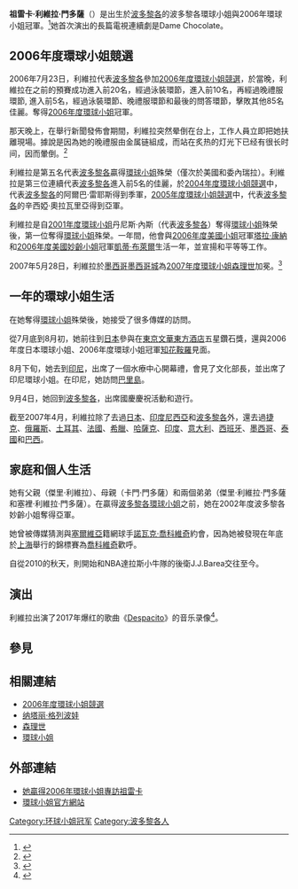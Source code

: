 {{Link style|time=2015-12-11T10:12:02+00:00}}
{{Infobox Model
| name          = 祖雷卡·利維拉
| image         = ZuleykaRivera2.jpg
| imagesize     = 250px
| caption       = 2006年度波多黎各環球小姐、[[2006年度環球小姐比賽|2006年度環球小姐]]
| birthname     = Zuleyka Jerrís Rivera Mendoza
| birthdate     = {{birth date and age|1987|10|3}}
| location      = {{USA}}{{PUR}}[[卡耶伊|卡耶伊]]
| nationality   = {{USA}}
| deathdate     =
| deathplace    =
| height        = {{height|m=1.75}}
| weight        =
| haircolor     = 啡色
| eyecolor      = 啡色
| measurements  = 
| dress size    =
| shoesize      =
| agency        =
| alias(es)     =
| spouse        =
| homepage      =
}}
'''祖雷卡·利維拉·門多薩'''（{{bd|1987年|10月3日|catIdx=Mendoza, Zuleyka}}）是出生於[[波多黎各|波多黎各]]的波多黎各環球小姐與2006年環球小姐冠軍。<ref name=miss-universe20060723>{{cite press release |title=Miss Puerto Rico, Zuleyka Rivera Crowned Miss Universe 2006 During Live NBC Telecast on July 23rd |publisher=[[環球小姐組織|環球小姐組織]] |date={{Date|2006-07-23}} |url=http://www.missuniverse.com/press/07.23.06.html |accessdate={{Date|2009-03-05}} |archive-date=2009-04-03 |archive-url=https://web.archive.org/web/20090403030600/http://www.missuniverse.com/press/07.23.06.html |dead-url=no }}</ref>她首次演出的長篇電視連續劇是Dame Chocolate。

== 2006年度環球小姐競選 ==
2006年7月23日，利維拉代表[[波多黎各|波多黎各]]參加[[2006年度環球小姐比賽|2006年度環球小姐競選]]，於當晚，利維拉在之前的預賽成功進入前20名，經過泳裝環節，進入前10名，再經過晚禮服環節, 進入前5名，經過泳裝環節、晚禮服環節和最後的問答環節，擊敗其他85名佳麗。奪得[[2006年度環球小姐比賽|2006年度環球小姐]]冠軍。

那天晚上，在舉行新聞發佈會期間，利維拉突然晕倒在台上，工作人員立即把她扶離現場。據說是因為她的晚禮服由金属链組成，而站在炙热的灯光下已经有很长时间，因而暈倒。<ref>{{cite news |author=[[Associated_Press|Associated Press]] |date={{Date|2006-07-23|mdy}} |url=http://www.showbuzz.cbsnews.com/stories/2006/07/27/people/main1843557.shtml |title=Miss Universe: 'Why I Fainted' |publisher=[[CBS新聞|CBS新聞]] |accessdate={{Date|2009-03-05|mdy}} |deadurl=yes |archiveurl=https://web.archive.org/web/20080527070652/http://www.showbuzz.cbsnews.com/stories/2006/07/27/people/main1843557.shtml |archivedate=2008-05-27 }}</ref> 

利維拉是第五名代表[[波多黎各|波多黎各]]贏得[[環球小姐|環球小姐]]殊榮（僅次於美國和委內瑞拉）。利維拉是第三位連續代表[[波多黎各|波多黎各]]進入前5名的佳麗，於[[2004年度環球小姐比賽|2004年度環球小姐競選]]中，代表[[波多黎各|波多黎各]]的阿爾巴·雷耶斯得到季軍，[[2005年度環球小姐比賽|2005年度環球小姐競選]]中，代表[[波多黎各|波多黎各]]的辛西婭·奧拉瓦里亞得到亞軍。

利維拉是自[[2001年度環球小姐比賽|2001年度環球小姐]]丹尼斯·內斯（代表[[波多黎各|波多黎各]]）奪得[[環球小姐|環球小姐]]殊榮後，第一位奪得[[環球小姐|環球小姐]]殊榮。一年間，他會與[[:en:Miss_USA_2006|2006年度美國小姐]]冠軍[[塔拉·康納|塔拉·康納]]和[[:en:Miss_Teen_USA_2006|2006年度美國妙齡小姐]]冠軍[[:en:Katie_Blair|凱蒂·布萊爾]]生活一年，並宣揚和平等等工作。

2007年5月28日，利維拉於[[墨西哥|墨西哥]][[墨西哥城|墨西哥城]]為[[2007年度環球小姐比賽|2007年度環球小姐]][[森理世|森理世]]加冕。<ref>{{cite news |title=Miss Japan crowned Miss Universe 2007 |last=Watson |first=Julie |coauthors=[[美聯社|美聯社]] |work=[[Seattle_Post-Intelligencer|Seattle Post-Intelligencer]] |date={{Date|2007-05-28|mdy}} |url=<nowiki>http://seattlepi.nwsource.com/artandlife/1404AP_Miss_Universe.html</nowiki>{{Dead link|date=March 2009}} |accessdate={{Date|2007-06-05}}}}</ref>

== 一年的環球小姐生活 ==

在她奪得[[環球小姐|環球小姐]]殊榮後，她接受了很多傳媒的訪問。

從7月底到8月初，她前往到[[日本|日本]]參與在[[東京|東京]][[文華東方酒店|文華東方酒店]]五星鑽石獎，還與2006年度日本環球小姐、2006年度環球小姐冠軍[[知花鞍羅|知花鞍羅]]見面。

8月下旬，她去到[[印尼|印尼]]，出席了一個水療中心開幕禮，會見了文化部長，並出席了印尼環球小姐。在印尼，她訪問[[巴里島|巴里島]]。

9月4日，她回到[[波多黎各|波多黎各]]，出席國慶慶祝活動和遊行。

截至2007年4月，利維拉除了去過[[日本|日本]]、[[印度尼西亞|印度尼西亞]]和[[波多黎各|波多黎各]]外，還去過[[捷克|捷克]]、[[俄羅斯|俄羅斯]]、[[土耳其|土耳其]]、[[法國|法國]]、[[希臘|希臘]]、[[哈薩克|哈薩克]]、[[印度|印度]]、[[意大利|意大利]]、[[西班牙|西班牙]]、[[墨西哥|墨西哥]]、[[泰國|泰國]]和[[巴西|巴西]]。

== 家庭和個人生活 ==
她有父親（傑里·利維拉）、母親（卡門·門多薩）和兩個弟弟（傑里·利維拉·門多薩和塞裡·利維拉·門多薩）。在贏得[[波多黎各|波多黎各]][[環球小姐|環球小姐]]之前，她在2002年度波多黎各妙齡小姐奪得亞軍。

她曾被傳媒猜測與[[塞爾維亞|塞爾維亞]]籍網球手[[諾瓦克·喬科維奇|諾瓦克·喬科維奇]]約會，因為她被發現在年底於[[上海|上海]]舉行的錦標賽為[[諾瓦克·喬科維奇|喬科維奇]]歡呼。

自從2010的秋天，則開始和NBA達拉斯小牛隊的後衛J.J.Barea交往至今。

== 演出 ==
利維拉出演了2017年爆红的歌曲《[[Despacito|Despacito]]》的音乐录像<ref name="q&a fonsi">{{cite news|url=https://www.billboard.com/articles/columns/latin/8099208/luis-fonsi-despacito-interview|title=Luis Fonsi on Record-Breaking No. 1 'Despacito': 'I'd Be Utterly Lying If I Said I Saw This Coming' (Exclusive Q&A)|work=Billboard|last=Bustios|first=Pamela|date=2018-02-12|access-date=2018-03-07|archive-date=2021-11-09|archive-url=https://web.archive.org/web/20211109042433/https://www.billboard.com/articles/columns/latin/8099208/luis-fonsi-despacito-interview|dead-url=no}}</ref>。

== 參見 ==
{{Reflist|2}}

== 相關連結 ==
* [[2006年度環球小姐比賽|2006年度環球小姐競選]]
* [[纳塔丽·格列波娃|纳塔丽·格列波娃]]
* [[森理世|森理世]]
* [[環球小姐|環球小姐]]

== 外部連結 ==
{{Commons|Zuleyka Rivera}}
* [https://web.archive.org/web/20090707005456/http://tridentbeauties.org/features/interviews/zuleyka_rivera_miss_puerto_rico.html 她贏得2006年環球小姐專訪祖雷卡]
* [http://www.missuniverse.com/ 環球小姐官方網站] {{Wayback|url=http://www.missuniverse.com/ |date=20110225132231 }}

{{start box}}
{{succession box|[[纳塔丽·格列波娃|纳塔丽·格列波娃]]|[[森理世|森理世]]|[[環球小姐|環球小姐]]|[[2006年度環球小姐比賽|2006年]]}}
{{end box}} 

{{DEFAULTSORT:Rivera, Zuleyka}}
[[Category:环球小姐冠军|Category:环球小姐冠军]]
[[Category:波多黎各人|Category:波多黎各人]]